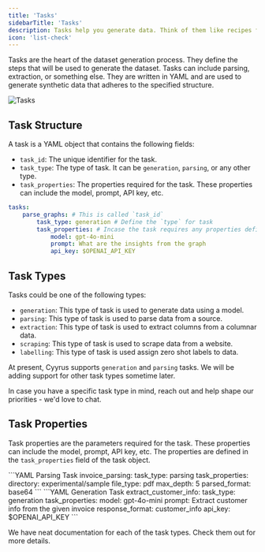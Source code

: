 ```yaml
---
title: 'Tasks'
sidebarTitle: 'Tasks'
description: Tasks help you generate data. Think of them like recipes for generating data.
icon: 'list-check'
---
```


Tasks are the heart of the dataset generation process. They define the steps that will be used to generate the dataset. Tasks can include parsing, extraction, or something else. They are written in YAML and are used to generate synthetic data that adheres to the specified structure.

<img
  src="/images/tasks-overview.png"
  alt="Tasks"
/>

## Task Structure

A task is a YAML object that contains the following fields:
- `task_id`: The unique identifier for the task.
- `task_type`: The type of task. It can be `generation`, `parsing`, or any other type.
- `task_properties`: The properties required for the task. These properties can include the model, prompt, API key, etc.

```YAML Task Structure
tasks:
    parse_graphs: # This is called `task_id`
        task_type: generation # Define the `type` for task
        task_properties: # Incase the task requires any properties define them here
            model: gpt-4o-mini
            prompt: What are the insights from the graph
            api_key: $OPENAI_API_KEY
```

## Task Types

Tasks could be one of the following types:
- `generation`: This type of task is used to generate data using a model.
- `parsing`: This type of task is used to parse data from a source.
- `extraction`: This type of task is used to extract columns from a columnar data.
- `scraping`: This type of task is used to scrape data from a website.
- `labelling`: This type of task is used assign zero shot labels to data.

At present, Cyyrus supports `generation` and `parsing` tasks. We will be adding support for other task types sometime later.

In case you have a specific task type in mind, reach out and help shape our priorities - we'd love to chat.

## Task Properties

Task properties are the parameters required for the task. These properties can include the model, prompt, API key, etc. The properties are defined in the `task_properties` field of the task object.

<CodeGroup>
```YAML Parsing Task
invoice_parsing:
    task_type: parsing
    task_properties:
      directory: experimental/sample
      file_type: pdf
      max_depth: 5
      parsed_format: base64
```
```YAML Generation Task
extract_customer_info:
    task_type: generation
    task_properties:
      model: gpt-4o-mini
      prompt: Extract customer info from the given invoice
      response_format: customer_info
      api_key: $OPENAI_API_KEY
```
</CodeGroup>

We have neat documentation for each of the task types. Check them out for more details. 
